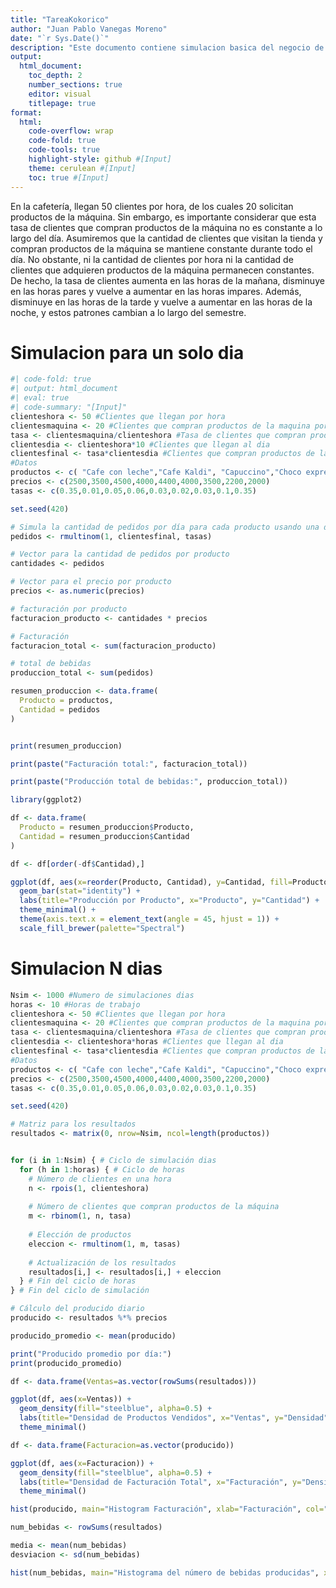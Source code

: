 ---
title: "TareaKokorico"
author: "Juan Pablo Vanegas Moreno"
date: "`r Sys.Date()`"
description: "Este documento contiene simulacion basica del negocio de Kokorico."
output:
  html_document:
    toc_depth: 2
    number_sections: true
    editor: visual
    titlepage: true
format:
  html:
    code-overflow: wrap
    code-fold: true
    code-tools: true
    highlight-style: github #[Input]
    theme: cerulean #[Input]
    toc: true #[Input]
---

En la cafetería, llegan 50 clientes por hora, de los cuales 20 solicitan productos de la máquina. Sin embargo, es importante considerar que esta tasa de clientes que compran productos de la máquina no es constante a lo largo del día. Asumiremos que la cantidad de clientes que visitan la tienda y compran productos de la máquina se mantiene constante durante todo el día. No obstante, ni la cantidad de clientes por hora ni la cantidad de clientes que adquieren productos de la máquina permanecen constantes. De hecho, la tasa de clientes aumenta en las horas de la mañana, disminuye en las horas pares y vuelve a aumentar en las horas impares. Además, disminuye en las horas de la tarde y vuelve a aumentar en las horas de la noche, y estos patrones cambian a lo largo del semestre.

# Simulacion para un solo dia

```{r}
#| code-fold: true
#| output: html_document 
#| eval: true
#| code-summary: "[Input]"
clienteshora <- 50 #Clientes que llegan por hora
clientesmaquina <- 20 #Clientes que compran productos de la maquina por hora
tasa <- clientesmaquina/clienteshora #Tasa de clientes que compran productos de la maquina
clientesdia <- clienteshora*10 #Clientes que llegan al dia
clientesfinal <- tasa*clientesdia #Clientes que compran productos de la maquina al dia
#Datos
productos <- c( "Cafe con leche","Cafe Kaldi", "Capuccino","Choco express", "Espresso corto", "Espresso largo","Latte", "Perico", "Tinto")
precios <- c(2500,3500,4500,4000,4400,4000,3500,2200,2000)
tasas <- c(0.35,0.01,0.05,0.06,0.03,0.02,0.03,0.1,0.35)

set.seed(420)

# Simula la cantidad de pedidos por día para cada producto usando una distribución multinomial
pedidos <- rmultinom(1, clientesfinal, tasas)

# Vector para la cantidad de pedidos por producto
cantidades <- pedidos

# Vector para el precio por producto
precios <- as.numeric(precios)

# facturación por producto
facturacion_producto <- cantidades * precios

# Facturación 
facturacion_total <- sum(facturacion_producto)

# total de bebidas
produccion_total <- sum(pedidos)

resumen_produccion <- data.frame(
  Producto = productos,
  Cantidad = pedidos
)


print(resumen_produccion)
```

```{r}
print(paste("Facturación total:", facturacion_total))

print(paste("Producción total de bebidas:", produccion_total))

```

```{r}
library(ggplot2)

df <- data.frame(
  Producto = resumen_produccion$Producto,
  Cantidad = resumen_produccion$Cantidad
)

df <- df[order(-df$Cantidad),]

ggplot(df, aes(x=reorder(Producto, Cantidad), y=Cantidad, fill=Producto)) +
  geom_bar(stat="identity") +
  labs(title="Producción por Producto", x="Producto", y="Cantidad") +
  theme_minimal() +
  theme(axis.text.x = element_text(angle = 45, hjust = 1)) +
  scale_fill_brewer(palette="Spectral")

```

# Simulacion N dias

```{r}
Nsim <- 1000 #Numero de simulaciones dias
horas <- 10 #Horas de trabajo
clienteshora <- 50 #Clientes que llegan por hora
clientesmaquina <- 20 #Clientes que compran productos de la maquina por hora
tasa <- clientesmaquina/clienteshora #Tasa de clientes que compran productos de la maquina
clientesdia <- clienteshora*horas #Clientes que llegan al dia
clientesfinal <- tasa*clientesdia #Clientes que compran productos de la maquina al dia
#Datos
productos <- c( "Cafe con leche","Cafe Kaldi", "Capuccino","Choco express", "Espresso corto", "Espresso largo","Latte", "Perico", "Tinto")
precios <- c(2500,3500,4500,4000,4400,4000,3500,2200,2000)
tasas <- c(0.35,0.01,0.05,0.06,0.03,0.02,0.03,0.1,0.35)

set.seed(420)

# Matriz para los resultados
resultados <- matrix(0, nrow=Nsim, ncol=length(productos))


for (i in 1:Nsim) { # Ciclo de simulación dias
  for (h in 1:horas) { # Ciclo de horas 
    # Número de clientes en una hora
    n <- rpois(1, clienteshora)
    
    # Número de clientes que compran productos de la máquina
    m <- rbinom(1, n, tasa)
    
    # Elección de productos
    eleccion <- rmultinom(1, m, tasas)
    
    # Actualización de los resultados
    resultados[i,] <- resultados[i,] + eleccion
  } # Fin del ciclo de horas
} # Fin del ciclo de simulación

# Cálculo del producido diario
producido <- resultados %*% precios


```

```{r}
producido_promedio <- mean(producido)

print("Producido promedio por día:")
print(producido_promedio)

```

```{r}
df <- data.frame(Ventas=as.vector(rowSums(resultados)))

ggplot(df, aes(x=Ventas)) +
  geom_density(fill="steelblue", alpha=0.5) +
  labs(title="Densidad de Productos Vendidos", x="Ventas", y="Densidad") +
  theme_minimal()

```

```{r}
df <- data.frame(Facturacion=as.vector(producido))

ggplot(df, aes(x=Facturacion)) +
  geom_density(fill="steelblue", alpha=0.5) +
  labs(title="Densidad de Facturación Total", x="Facturación", y="Densidad") +
  theme_minimal()

```

```{r}
hist(producido, main="Histogram Facturación", xlab="Facturación", col="lightblue", border="black")
```

```{r}
num_bebidas <- rowSums(resultados)

media <- mean(num_bebidas)
desviacion <- sd(num_bebidas)

hist(num_bebidas, main="Histograma del número de bebidas producidas", xlab="Número de bebidas", col="lightblue", border="black")
```
